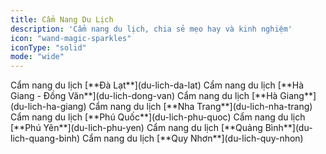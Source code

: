 ```yaml
---
title: Cẩm Nang Du Lịch
description: 'Cẩm nang du lịch, chia sẻ mẹo hay và kinh nghiệm'
icon: "wand-magic-sparkles"
iconType: "solid"
mode: "wide"
---
```


<CardGroup cols={2}>
    <Card title="Đà Lạt" icon="location-dot">
        Cẩm nang du lịch [**Đà Lạt**](du-lich-da-lat)
    </Card>
    <Card title="Hà Giang - Đồng Văn" icon="location-dot">
        Cẩm nang du lịch [**Hà Giang - Đồng Văn**](du-lich-dong-van)
    </Card>
    <Card title="Hà Giang" icon="location-dot">
        Cẩm nang du lịch [**Hà Giang**](du-lich-ha-giang)
    </Card>
    <Card title="Nha Trang" icon="location-dot">
        Cẩm nang du lịch [**Nha Trang**](du-lich-nha-trang)
    </Card>
    <Card title="Phú Quốc" icon="location-dot">
        Cẩm nang du lịch [**Phú Quốc**](du-lich-phu-quoc)
    </Card>
    <Card title="Phú Yên" icon="location-dot">
        Cẩm nang du lịch [**Phú Yên**](du-lich-phu-yen)
    </Card>
        <Card title="Quảng Bình" icon="location-dot">
        Cẩm nang du lịch [**Quảng Bình**](du-lich-quang-binh)
    </Card>
    <Card title="Quy Nhơn" icon="location-dot">
        Cẩm nang du lịch [**Quy Nhơn**](du-lich-quy-nhon)
    </Card>
</CardGroup>